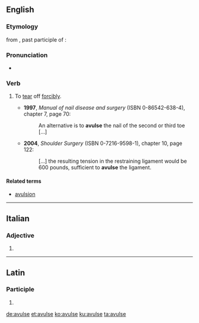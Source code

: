 ==English==

===Etymology===
from {{etyl|la|en}} {{m|la|avulsus}}, past participle of {{m|la|avello}}: {{affix|la|ab-|vellō}}

===Pronunciation===
* {{IPA|/əˈvʌls/|lang=en}}

===Verb===
{{en-verb|avuls}}

# {{lb|en|medicine}} To [[tear]] off [[forcibly]].
#* '''1997''', ''Manual of nail disease and surgery'' (ISBN 0-86542-638-4), chapter 7, page 70:
#*: An alternative is to '''avulse''' the nail of the second or third toe [...]
#* '''2004''', ''Shoulder Surgery'' (ISBN 0-7216-9598-1), chapter 10, page 122:
#*: [...] the resulting tension in the restraining ligament would be 600 pounds, sufficient to '''avulse''' the ligament.

====Related terms====
* [[avulsion]]

----

==Italian==

===Adjective===
{{head|it|adjective form}}

# {{feminine plural of|avulso|lang=it}}

----

==Latin==

===Participle===
{{la-part-form|āvulse}}

# {{inflection of|āvulsus||voc|m|s|lang=la}}

[[de:avulse]]
[[et:avulse]]
[[ko:avulse]]
[[ku:avulse]]
[[ta:avulse]]